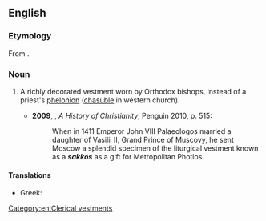 ==English==
{{wikipedia}}

===Etymology===
From {{etyl|gkm|en}} {{m|grc|σάκκος}}.

===Noun===
{{en-noun|es|sakkoi}}

# {{lb|en|Eastern Orthodoxy}} A richly decorated vestment worn by Orthodox bishops, instead of a priest's [[phelonion]] ([[chasuble]] in western church).
#* '''2009''', {{w|Diarmaid MacCulloch}}, ''A History of Christianity'', Penguin 2010, p. 515:
#*: When in 1411 Emperor John VIII Palaeologos married a daughter of Vasilii II, Grand Prince of Muscovy, he sent Moscow a splendid specimen of the liturgical vestment known as a '''''sakkos''''' as a gift for Metropolitan Photios.

====Translations====
{{trans-top|vestment}}
* Greek: {{t+|el|σάκκος}}
{{trans-mid}}
{{trans-bottom}}

[[Category:en:Clerical vestments]]